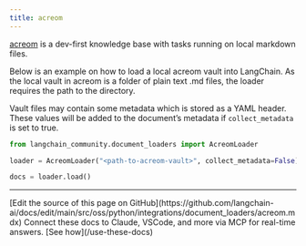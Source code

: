 ```yaml
---
title: acreom
---
```


[acreom](https://acreom.com) is a dev-first knowledge base with tasks running on local markdown files.

Below is an example on how to load a local acreom vault into LangChain. As the local vault in acreom is a folder of plain text .md files, the loader requires the path to the directory.

Vault files may contain some metadata which is stored as a YAML header. These values will be added to the document’s metadata if `collect_metadata` is set to true.

```python
from langchain_community.document_loaders import AcreomLoader
```

```python
loader = AcreomLoader("<path-to-acreom-vault>", collect_metadata=False)
```

```python
docs = loader.load()
```

---

<Callout icon="pen-to-square" iconType="regular">
    [Edit the source of this page on GitHub](https://github.com/langchain-ai/docs/edit/main/src/oss/python/integrations/document_loaders/acreom.mdx)
</Callout>
<Tip icon="terminal" iconType="regular">
    Connect these docs to Claude, VSCode, and more via MCP for    real-time answers. [See how](/use-these-docs)
</Tip>
